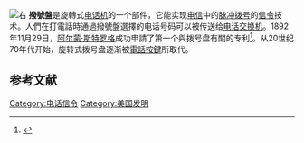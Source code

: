 [[File:Rotarydial.JPG|右]]
'''撥號盤'''是旋轉式[[电话机|电话机]]的一个部件，它能实现[[电信|电信]]中的[[脉冲拨号|脉冲拨号]]的[[信令|信令]]技术。人們在打電話時通過撥號盤選擇的电话号码可以被传送给[[电话交换机|电话交换机]]。1892年11月29日，[[阿尔蒙·斯特罗格|阿尔蒙·斯特罗格]]成功申請了第一个與拨号盘有關的专利<ref>{{Cite web|title=A look at the evolution of the Dial Telephone|url=http://www.arctos.com/dial/|accessdate=15 January 2016|author=Roberts|first=William Lee|archive-date=2020-11-05|archive-url=https://web.archive.org/web/20201105232001/http://www.arctos.com/dial/|dead-url=no}}</ref>。从20世纪70年代开始，旋转式拨号盘逐渐被[[電話按鍵|電話按鍵]]所取代。

==参考文献==
{{reflist}}

[[Category:电话信令|Category:电话信令]]
[[Category:美国发明|Category:美国发明]]